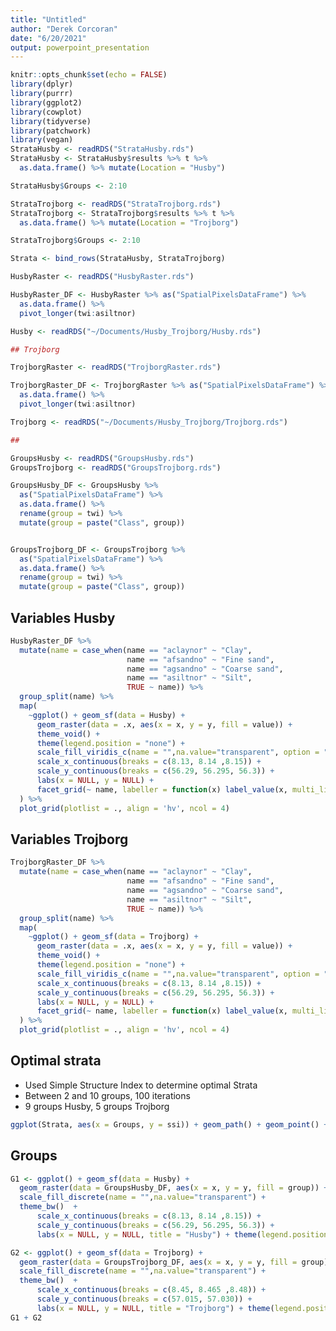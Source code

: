 ```yaml
---
title: "Untitled"
author: "Derek Corcoran"
date: "6/20/2021"
output: powerpoint_presentation
---
```


```r
knitr::opts_chunk$set(echo = FALSE)
library(dplyr)
library(purrr)
library(ggplot2)
library(cowplot)
library(tidyverse)
library(patchwork)
library(vegan)
StrataHusby <- readRDS("StrataHusby.rds") 
StrataHusby <- StrataHusby$results %>% t %>% 
  as.data.frame() %>% mutate(Location = "Husby")

StrataHusby$Groups <- 2:10

StrataTrojborg <- readRDS("StrataTrojborg.rds")
StrataTrojborg <- StrataTrojborg$results %>% t %>% 
  as.data.frame() %>% mutate(Location = "Trojborg")

StrataTrojborg$Groups <- 2:10

Strata <- bind_rows(StrataHusby, StrataTrojborg)

HusbyRaster <- readRDS("HusbyRaster.rds")

HusbyRaster_DF <- HusbyRaster %>% as("SpatialPixelsDataFrame") %>% 
  as.data.frame() %>% 
  pivot_longer(twi:asiltnor)

Husby <- readRDS("~/Documents/Husby_Trojborg/Husby.rds")

## Trojborg

TrojborgRaster <- readRDS("TrojborgRaster.rds")

TrojborgRaster_DF <- TrojborgRaster %>% as("SpatialPixelsDataFrame") %>% 
  as.data.frame() %>% 
  pivot_longer(twi:asiltnor)

Trojborg <- readRDS("~/Documents/Husby_Trojborg/Trojborg.rds")

##

GroupsHusby <- readRDS("GroupsHusby.rds")
GroupsTrojborg <- readRDS("GroupsTrojborg.rds")

GroupsHusby_DF <- GroupsHusby %>%
  as("SpatialPixelsDataFrame") %>% 
  as.data.frame() %>% 
  rename(group = twi) %>% 
  mutate(group = paste("Class", group))


GroupsTrojborg_DF <- GroupsTrojborg %>%
  as("SpatialPixelsDataFrame") %>% 
  as.data.frame() %>% 
  rename(group = twi) %>% 
  mutate(group = paste("Class", group))
```

## Variables Husby

```r
HusbyRaster_DF %>% 
  mutate(name = case_when(name == "aclaynor" ~ "Clay",
                          name == "afsandno" ~ "Fine sand",
                          name == "agsandno" ~ "Coarse sand",
                          name == "asiltnor" ~ "Silt",
                          TRUE ~ name)) %>% 
  group_split(name) %>% 
  map(
    ~ggplot() + geom_sf(data = Husby) + 
      geom_raster(data = .x, aes(x = x, y = y, fill = value)) +
      theme_void() +
      theme(legend.position = "none") +
      scale_fill_viridis_c(name = "",na.value="transparent", option = "A") + 
      scale_x_continuous(breaks = c(8.13, 8.14 ,8.15)) +
      scale_y_continuous(breaks = c(56.29, 56.295, 56.3)) +
      labs(x = NULL, y = NULL) +
      facet_grid(~ name, labeller = function(x) label_value(x, multi_line = FALSE))
  ) %>% 
  plot_grid(plotlist = ., align = 'hv', ncol = 4)
```

## Variables Trojborg

```r
TrojborgRaster_DF %>% 
  mutate(name = case_when(name == "aclaynor" ~ "Clay",
                          name == "afsandno" ~ "Fine sand",
                          name == "agsandno" ~ "Coarse sand",
                          name == "asiltnor" ~ "Silt",
                          TRUE ~ name)) %>% 
  group_split(name) %>% 
  map(
    ~ggplot() + geom_sf(data = Trojborg) + 
      geom_raster(data = .x, aes(x = x, y = y, fill = value)) +
      theme_void() +
      theme(legend.position = "none") +
      scale_fill_viridis_c(name = "",na.value="transparent", option = "A") + 
      scale_x_continuous(breaks = c(8.13, 8.14 ,8.15)) +
      scale_y_continuous(breaks = c(56.29, 56.295, 56.3)) +
      labs(x = NULL, y = NULL) +
      facet_grid(~ name, labeller = function(x) label_value(x, multi_line = FALSE))
  ) %>% 
  plot_grid(plotlist = ., align = 'hv', ncol = 4)
```

## Optimal strata 

* Used Simple Structure Index to determine optimal Strata
* Between 2 and 10 groups, 100 iterations
* 9 groups Husby, 5 groups Trojborg

```r
ggplot(Strata, aes(x = Groups, y = ssi)) + geom_path() + geom_point() + facet_wrap(~Location) + theme_bw()
```


## Groups 

```r
G1 <- ggplot() + geom_sf(data = Husby) +
  geom_raster(data = GroupsHusby_DF, aes(x = x, y = y, fill = group)) +
  scale_fill_discrete(name = "",na.value="transparent") +
  theme_bw()  + 
      scale_x_continuous(breaks = c(8.13, 8.14 ,8.15)) +
      scale_y_continuous(breaks = c(56.29, 56.295, 56.3)) +
      labs(x = NULL, y = NULL, title = "Husby") + theme(legend.position = "none")

G2 <- ggplot() + geom_sf(data = Trojborg) +
  geom_raster(data = GroupsTrojborg_DF, aes(x = x, y = y, fill = group)) +
  scale_fill_discrete(name = "",na.value="transparent") +
  theme_bw()  + 
      scale_x_continuous(breaks = c(8.45, 8.465 ,8.48)) +
      scale_y_continuous(breaks = c(57.015, 57.030)) +
      labs(x = NULL, y = NULL, title = "Trojborg") + theme(legend.position = "none")
G1 + G2
```

